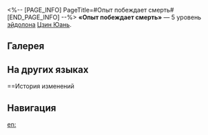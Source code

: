 <%-- [PAGE_INFO]
PageTitle=#Опыт побеждает смерть#
[END_PAGE_INFO] --%>
{{Эйдолон Инфобокс
|Название         = Опыт побеждает смерть
|Изображение      = Эйдолон Опыт побеждает смерть.png
|Персонаж         = Цзин Юань
|Уровень          = 5
|Длительность     = 
|Описание         = Уровень навыка повышается на 2, максимальный уровень - 15. Уровень таланта повышается на 2, максимальный уровень - 15.
|Свойство1        = 
|Масштабирование1 = 
}}
'''«Опыт побеждает смерть»''' — 5 уровень [[эйдолон]]а [[Цзин Юань]].

==Галерея==
{{Галерея|position=left|captionalign=center
|Персонаж Цзин Юань Эйдолон 5.png|Осколок Эйдолона
}}

==На других языках==
{{На других языках
|en   = Stride, Spoils Seized
|zhs  = 百战弃躯轻死生
|zht  = 百戰棄軀輕死生
|ja   = {{Rubi|百戦経|ひゃくせんへ}}て{{Rubi|捨|す}}てし{{Rubi|躯|み}}
{{Rubi|生死軽|せいしかろ}}んず
|ko   = 목숨을 아끼지 않는 백전 장군
|es   = Veteranía, muerte conquistada
|fr   = Trésors de guerre
|ru   = Опыт побеждает смерть
|th   = Stride, Spoils Seized
|vi   = Xem Nhẹ Sinh Tử
|de   = Veteran, besiegter Tod
|id   = Stride, Spoils Seized
|pt   = Marcha, Bens Saqueados
}}

==История изменений
{{История изменений|3.5}}

==Навигация==
{{Навык Навбокс|Цзин Юань}}

[[en:]]